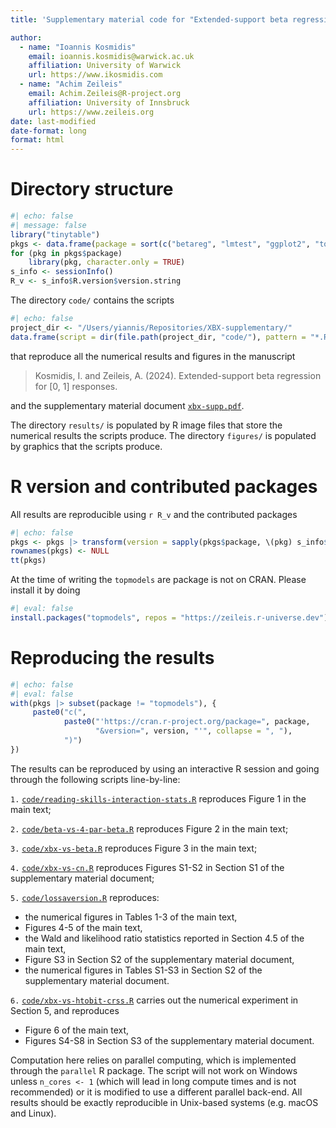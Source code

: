 ```yaml
---
title: 'Supplementary material code for "Extended-support beta regression for $[0, 1]$ responses"'

author:
  - name: "Ioannis Kosmidis"
    email: ioannis.kosmidis@warwick.ac.uk
    affiliation: University of Warwick
    url: https://www.ikosmidis.com
  - name: "Achim Zeileis"
    email: Achim.Zeileis@R-project.org
    affiliation: University of Innsbruck
    url: https://www.zeileis.org
date: last-modified
date-format: long
format: html
---
```


# Directory structure

```r
#| echo: false
#| message: false
library("tinytable")
pkgs <- data.frame(package = sort(c("betareg", "lmtest", "ggplot2", "topmodels", "distributions3", "crch", "VGAM", "dplyr")))
for (pkg in pkgs$package)
    library(pkg, character.only = TRUE)
s_info <- sessionInfo()
R_v <- s_info$R.version$version.string
```


The directory `code/` contains the scripts 
```r
#| echo: false
project_dir <- "/Users/yiannis/Repositories/XBX-supplementary/"
data.frame(script = dir(file.path(project_dir, "code/"), pattern = "*.R")) |> tt()
```
that reproduce all the numerical results and figures in the manuscript

> Kosmidis, I. and Zeileis, A. (2024). Extended-support beta regression for [0, 1] responses.

and the supplementary material document [`xbx-supp.pdf`](xbx-supp.pdf).

The directory `results/` is populated by R image files that store the
numerical results the scripts produce. The directory `figures/` is
populated by graphics that the scripts produce.


# R version and contributed packages

All results are reproducible using `r R_v` and the contributed
packages
```r
#| echo: false
pkgs <- pkgs |> transform(version = sapply(pkgs$package, \(pkg) s_info$otherPkgs[[pkg]]$Version))
rownames(pkgs) <- NULL
tt(pkgs)
```

At the time of writing the `topmodels` are package is not on CRAN. Please install it by doing
```r
#| eval: false
install.packages("topmodels", repos = "https://zeileis.r-universe.dev")
```


# Reproducing the results

```r
#| echo: false
#| eval: false
with(pkgs |> subset(package != "topmodels"), {
     paste0("c(",
            paste0("'https://cran.r-project.org/package=", package,
                   "&version=", version, "'", collapse = ", "),
            ")")
})
```


The results can be reproduced by using an interactive R session and
going through the following scripts line-by-line:

`1.` [`code/reading-skills-interaction-stats.R`](code/reading-skills-interaction-stats.R) reproduces Figure 1 in the main
  text;

`2.` [`code/beta-vs-4-par-beta.R`](code/beta-vs-4-par-beta.R) reproduces Figure 2 in the main text;

`3.` [`code/xbx-vs-beta.R`](code/xbx-vs-beta.R) reproduces Figure 3 in the main text;

`4.` [`code/xbx-vs-cn.R`](code/xbx-vs-cn.R) reproduces Figures S1-S2 in Section S1 of the
  supplementary material document;
  
`5.` [`code/lossaversion.R`](code/lossaversion.R) reproduces:

   - the numerical figures in Tables 1-3 of the main text,
   - Figures 4-5 of the main text,
   - the Wald and likelihood ratio statistics reported in Section 4.5 of the main text,
   - Figure S3 in Section S2 of the supplementary material document,
   - the numerical figures in Tables S1-S3 in Section S2 of the supplementary material document.

`6.` [`code/xbx-vs-htobit-crss.R`](code/xbx-vs-htobit-crss.R) carries out the numerical experiment in
  Section 5, and reproduces

   - Figure 6 of the main text,
   - Figures S4-S8 in Section S3 of the supplementary material document.
   
  Computation here relies on parallel computing, which is implemented
  through the `parallel` R package. The script will not work on
  Windows unless `n_cores <- 1` (which will lead in long compute times
  and is not recommended) or it is modified to use a different
  parallel back-end. All results should be exactly reproducible in
  Unix-based systems (e.g. macOS and Linux).




